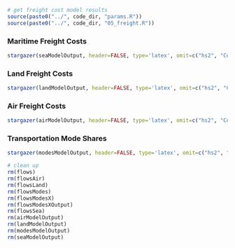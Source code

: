 ```r

# get freight cost model results
source(paste0("../", code_dir, "params.R"))
source(paste0("../", code_dir, "05_freight.R"))

```

### Maritime Freight Costs

```r

stargazer(seaModelOutput, header=FALSE, type='latex', omit=c("hs2", "Constant", "year"), omit.stat=c("adj.rsq", "f", "ser"), add.lines = list(c("Product fixed effects?", "\\checkmark"), c("Cubic time spline?", "\\checkmark")), dep.var.labels = c("Freight Cost"), covariate.labels = c("CERDI seadist (log, std)", "Contiguity"), title = "Maritime Cost Model")

```

\FloatBarrier

### Land Freight Costs

```r

stargazer(landModelOutput, header=FALSE, type='latex', omit=c("hs2", "Constant", "year"), omit.stat=c("adj.rsq", "f", "ser"), add.lines = list(c("Product fixed effects?", "\\checkmark"), c("Cubic time spline?", "\\checkmark")), dep.var.labels = c("Freight Cost"), covariate.labels = c("CEPII distw (log, std)", "Contiguity"), title = "Land Cost Model")

```

\FloatBarrier

### Air Freight Costs

```r

stargazer(airModelOutput, header=FALSE, type='latex', omit=c("hs2", "Constant", "year"), omit.stat=c("adj.rsq", "f", "ser"), add.lines = list(c("Product fixed effects?", "\\checkmark"), c("Cubic time spline?", "\\checkmark")), dep.var.labels = c("Freight Cost"), covariate.labels = c("CEPII distw (log, std)", "Contiguity"), title = "Air Cost Model")

```

\FloatBarrier


### Transportation Mode Shares

```r

stargazer(modesModelOutput, header=FALSE, type='latex', omit=c("hs2", "Constant", "year"), add.lines = list(c("Product fixed effects?", "\\checkmark", "\\checkmark", "\\checkmark"), c("Cubic time spline?", "\\checkmark", "\\checkmark", "\\checkmark")), dep.var.labels = c("Air Share", "Sea Share", "Land Share", "Other Share"), covariate.labels = c("Air Distance (log, std)", "Sea Distance (log, std)", "Contiguity", "Importer Island?", "Exporter Island?"), title = "Mode Share Model")

```

\FloatBarrier

```r

# clean up
rm(flows)
rm(flowsAir)
rm(flowsLand)
rm(flowsModes)
rm(flowsModesX)
rm(flowsModesXOutput)
rm(flowsSea)
rm(airModelOutput)
rm(landModelOutput)
rm(modesModelOutput)
rm(seaModelOutput)

```